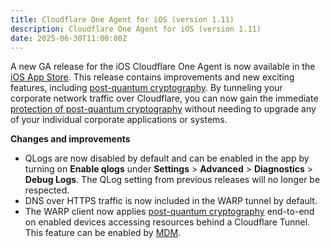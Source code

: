 ```yaml
---
title: Cloudflare One Agent for iOS (version 1.11)
description: Cloudflare One Agent for iOS (version 1.11)
date: 2025-06-30T11:00:00Z
---
```


A new GA release for the iOS Cloudflare One Agent is now available in the [iOS App Store](https://apps.apple.com/us/app/cloudflare-one-agent/id6443476492). This release 
contains improvements and new exciting features, including [post-quantum cryptography](/cloudflare-one/connections/connect-devices/warp/deployment/mdm-deployment/parameters/#enable_post_quantum). 
By tunneling your corporate network traffic over Cloudflare, you can now gain the immediate [protection of post-quantum cryptography](https://blog.cloudflare.com/pq-2024/) without needing to upgrade any of your individual corporate applications or systems.

**Changes and improvements**

- QLogs are now disabled by default and can be enabled in the app by turning on **Enable qlogs** under **Settings** > **Advanced** > **Diagnostics** > **Debug Logs**. The QLog setting from previous releases will no longer be respected.
- DNS over HTTPS traffic is now included in the WARP tunnel by default.
- The WARP client now applies [post-quantum cryptography](https://blog.cloudflare.com/pq-2024/) end-to-end on enabled devices accessing resources behind a Cloudflare Tunnel. This feature can be enabled by [MDM](/cloudflare-one/connections/connect-devices/warp/deployment/mdm-deployment/parameters/#enable_post_quantum).
